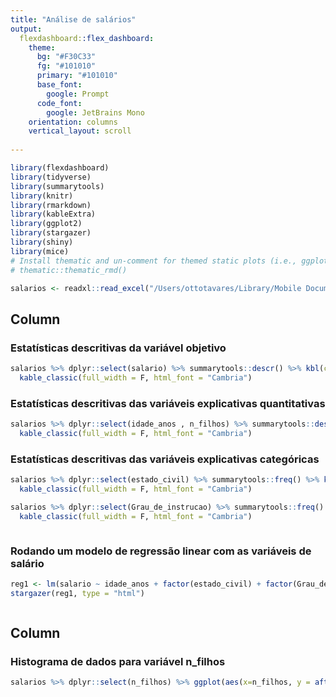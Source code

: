 ```yaml
---
title: "Análise de salários"
output:
  flexdashboard::flex_dashboard:
    theme:
      bg: "#F30C33"
      fg: "#101010" 
      primary: "#101010"
      base_font:
        google: Prompt
      code_font:
        google: JetBrains Mono
    orientation: columns
    vertical_layout: scroll
    
---
```


```r
library(flexdashboard)
library(tidyverse)
library(summarytools)
library(knitr)
library(rmarkdown)
library(kableExtra)
library(ggplot2)
library(stargazer)
library(shiny)
library(mice)
# Install thematic and un-comment for themed static plots (i.e., ggplot2)
# thematic::thematic_rmd()
```

```r
salarios <- readxl::read_excel("/Users/ottotavares/Library/Mobile Documents/com~apple~CloudDocs/Documents/infnet/Estatistica_Ciencia_Dados_2025/dados_auxiliares/dados_bussab_m.xlsx")
```

Column {data-width=650 .tabset}
-----------------------------------------------------------------------

### Estatísticas descritivas da variável objetivo

```r
salarios %>% dplyr::select(salario) %>% summarytools::descr() %>% kbl(caption = "Estatísticas Descritivas da variável objetivo") %>%
  kable_classic(full_width = F, html_font = "Cambria")

```

### Estatísticas descritivas das variáveis explicativas quantitativas

```r

salarios %>% dplyr::select(idade_anos , n_filhos) %>% summarytools::descr() %>% kbl(caption = "Estatísticas Descritivas das variáveis quantitativas") %>%
  kable_classic(full_width = F, html_font = "Cambria")

```


### Estatísticas descritivas das variáveis explicativas categóricas

```r


salarios %>% dplyr::select(estado_civil) %>% summarytools::freq() %>% kbl(caption = "Estatísticas Descritivas das variáveis categóricas") %>%
  kable_classic(full_width = F, html_font = "Cambria")

salarios %>% dplyr::select(Grau_de_instrucao) %>% summarytools::freq() %>% kbl(caption = "Estatísticas Descritivas das variáveis categóricas") %>%
  kable_classic(full_width = F, html_font = "Cambria")



```


### Rodando um modelo de regressão linear com as variáveis de salário

```r


reg1 <- lm(salario ~ idade_anos + factor(estado_civil) + factor(Grau_de_instrucao), data = salarios)
stargazer(reg1, type = "html")



```

Column {data-width=650}
-----------------------------------------------------------------------

### Histograma de dados para variável n_filhos

```r


salarios %>% dplyr::select(n_filhos) %>% ggplot(aes(x=n_filhos, y = after_stat(density))) + geom_density(linetype = 2) + xlab('numero de filhos') + ylab('Densidade de Frequência') + theme_classic()



```

